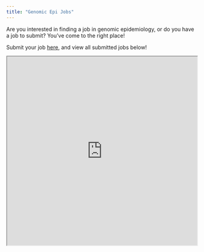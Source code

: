 ```yaml
---
title: "Genomic Epi Jobs"
---
```


Are you interested in finding a job in genomic epidemiology, or do you have a job to submit? You've come to the right place!

Submit your job [here](https://docs.google.com/forms/d/e/1FAIpQLSfmT9udwf-E07_UNUDVS7fX5lLUxOk2QTwlcUu-0wVd9AgTCA/viewform?usp=sf_link), and view all submitted jobs below!

```{=html}
<iframe width="100%" height="500" src="https://docs.google.com/spreadsheets/d/e/2PACX-1vTPNukvK08F8J7p08jLX7M6gCFkfwSJyCHeyaimfmi-bS-zdtmZAxOKQYhYtlwfmTSW3vZ_d34lb_Ay/pubhtml?gid=0&amp;single=true&amp;widget=true&amp;headers=false"></iframe>
```
